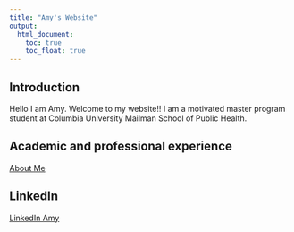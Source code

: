 ```yaml
---
title: "Amy's Website"
output: 
  html_document:
    toc: true
    toc_float: true
---
```


## Introduction
Hello I am Amy. Welcome to my website!! 
I am a motivated master program student at Columbia University Mailman School of Public Health. 

## Academic and professional experience

[About Me](about.html)

## LinkedIn

[LinkedIn Amy](https://www.linkedin.com/in/zhiqi-liu-1768a1107)
